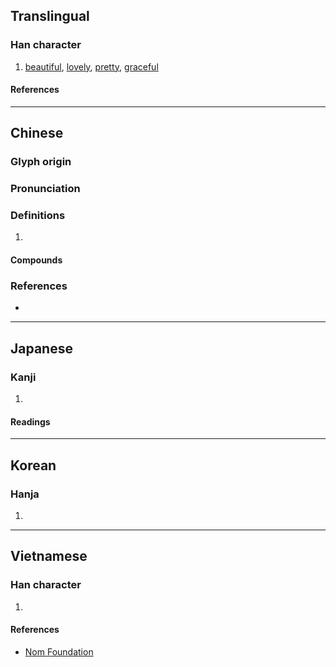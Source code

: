 {{also|婵}}
{{character info}}
==Translingual==

===Han character===
{{Han char|rn=38|rad=女|as=12|sn=15|four=46456|canj=VRRJ|ids=⿰女單}}

# [[beautiful]], [[lovely]], [[pretty]], [[graceful]]

====References====
{{Han ref|kx=0271.300|dkj=06738|dj=0539.210|hdz=21080.150|uh=5B0B}}

----

==Chinese==
{{zh-forms|s=婵}}

===Glyph origin===
{{Han etym}}

===Pronunciation===
{{zh-pron
|m=chán
|c=sim4,sin4
|mn=siân
|mc=y
|oc=y
|cat=
}}

===Definitions===
{{zh-hanzi}}

# {{rfdef|zh}}

====Compounds====
{{zh-der|嬋娟|嬋娟刃|嬋媛|嬋連}}

===References===
* {{R:yue:Hanzi}}

----

==Japanese==

===Kanji===
{{ja-kanji|grade=|rs=女12}}

# {{rfdef|ja|sort=女12}}

====Readings====
{{ja-readings
|goon=ぜん
|kanon=せん
|kun=ひきつなが, みうち
}}

----

==Korean==

===Hanja===
{{ko-hanja|선}}

# {{rfdef|ko|sort=女12}}

----

==Vietnamese==

===Han character===
{{vi-readings|rs=女12|reading=[[thiền]], [[thuyền]]}}

# {{rfdef|vi|sort=女12}}

====References====
* [http://nomfoundation.org/common/nom_details.php?codepoint=5b0b Nom Foundation]